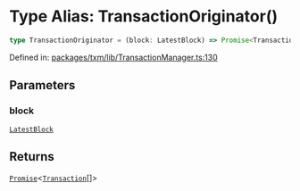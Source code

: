 # Type Alias: TransactionOriginator()

```ts
type TransactionOriginator = (block: LatestBlock) => Promise<Transaction[]>;
```

Defined in: [packages/txm/lib/TransactionManager.ts:130](https://github.com/HappyChainDevs/happychain/blob/99d9c499d60929c60f5b0529191c07ec6adb3faa/packages/txm/lib/TransactionManager.ts#L130)

## Parameters

### block

[`LatestBlock`](/txm/api/type-aliases/LatestBlock)

## Returns

[`Promise`](https://developer.mozilla.org/docs/Web/JavaScript/Reference/Global_Objects/Promise)\<[`Transaction`](/txm/api/classes/Transaction)\[]>
